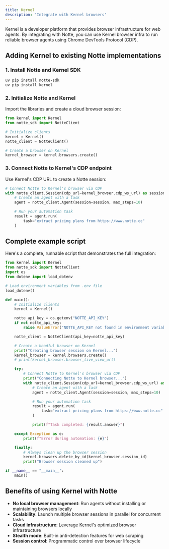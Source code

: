 ```yaml
---
title: Kernel
description: 'Integrate with Kernel browsers'
---
```


Kernel is a developer platform that provides browser infrastructure for web agents. By integrating with Notte, you can use Kernel browser infra to run reliable browser agents using Chrome DevTools Protocol (CDP).

## Adding Kernel to existing Notte implementations

### 1. Install Notte and Kernel SDK

```bash  theme={null}
uv pip install notte-sdk
uv pip install kernel
```

### 2. Initialize Notte and Kernel

Import the libraries and create a cloud browser session:

```python  theme={null}
from kernel import Kernel
from notte_sdk import NotteClient

# Initialize clients
kernel = Kernel()
notte_client = NotteClient()

# Create a browser on Kernel
kernel_browser = kernel.browsers.create()
```

### 3. Connect Notte to Kernel's CDP endpoint

Use Kernel's CDP URL to create a Notte session:

```python  theme={null}
# Connect Notte to Kernel's browser via CDP
with notte_client.Session(cdp_url=kernel_browser.cdp_ws_url) as session:
    # Create an agent with a task
    agent = notte_client.Agent(session=session, max_steps=10)

    # Run your automation task
    result = agent.run(
        task="extract pricing plans from https://www.notte.cc"
    )
```

## Complete example script

Here's a complete, runnable script that demonstrates the full integration:

```python  theme={null}
from kernel import Kernel
from notte_sdk import NotteClient
import os
from dotenv import load_dotenv

# Load environment variables from .env file
load_dotenv()

def main():
    # Initialize clients
    kernel = Kernel()

    notte_api_key = os.getenv("NOTTE_API_KEY")
    if not notte_api_key:
        raise ValueError("NOTTE_API_KEY not found in environment variables")

    notte_client = NotteClient(api_key=notte_api_key)

    # Create a headful browser on Kernel
    print("Creating browser session on Kernel...")
    kernel_browser = kernel.browsers.create()
    # print(kernel_browser.browser_live_view_url)

    try:
        # Connect Notte to Kernel's browser via CDP
        print("Connecting Notte to Kernel browser...")
        with notte_client.Session(cdp_url=kernel_browser.cdp_ws_url) as session:
            # Create an agent with a task
            agent = notte_client.Agent(session=session, max_steps=10)

            # Run your automation task
            result = agent.run(
                task="extract pricing plans from https://www.notte.cc"
            )

            print(f"Task completed: {result.answer}")

    except Exception as e:
        print(f"Error during automation: {e}")

    finally:
        # Always clean up the browser session
        kernel.browsers.delete_by_id(kernel_browser.session_id)
        print("Browser session cleaned up")

if __name__ == "__main__":
    main()
```

## Benefits of using Kernel with Notte

* **No local browser management**: Run agents without installing or maintaining browsers locally
* **Scalability**: Launch multiple browser sessions in parallel for concurrent tasks
* **Cloud infrastructure**: Leverage Kernel's optimized browser infrastructure
* **Stealth mode**: Built-in anti-detection features for web scraping
* **Session control**: Programmatic control over browser lifecycle
